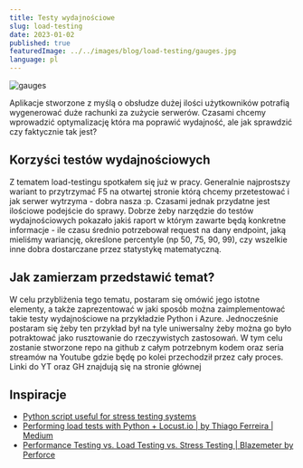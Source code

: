 ```yaml
---
title: Testy wydajnościowe
slug: load-testing
date: 2023-01-02
published: true
featuredImage: ../../images/blog/load-testing/gauges.jpg
language: pl
---
```


![gauges](../../images/blog/load-testing/gauges.jpg "gauges")

Aplikacje stworzone z myślą o obsłudze dużej ilości użytkowników potrafią wygenerować duże rachunki za zużycie serwerów. Czasami chcemy wprowadzić optymalizację która ma poprawić wydajność, ale jak sprawdzić czy faktycznie tak jest?

## Korzyści testów wydajnościowych

Z tematem load-testingu spotkałem się już w pracy. Generalnie najprostszy wariant to przytrzymać F5 na otwartej stronie którą chcemy przetestować i jak serwer wytrzyma - dobra nasza :p. Czasami jednak przydatne jest ilościowe podejście do sprawy. Dobrze żeby narzędzie do testów wydajnościowych pokazało jakiś raport w którym zawarte będą konkretne informacje - ile czasu średnio potrzebował request na dany endpoint, jaką mieliśmy wariancję, określone percentyle (np 50, 75, 90, 99), czy wszelkie inne dobra dostarczane przez statystykę matematyczną.

## Jak zamierzam przedstawić temat?

W celu przybliżenia tego tematu, postaram się omówić jego istotne elementy, a także zaprezentować w jaki sposób można zaimplementować takie testy wydajnościowe na przykładzie Python i Azure. Jednocześnie postaram się żeby ten przykład był na tyle uniwersalny żeby można go było potraktować jako rusztowanie do rzeczywistych zastosowań. W tym celu zostanie stworzone repo na github z całym potrzebnym kodem oraz seria streamów na Youtube gdzie będę po kolei przechodził przez cały proces. Linki do YT oraz GH znajdują się na stronie głównej

## Inspiracje

- [Python script useful for stress testing systems](https://gist.github.com/mda590/7a9a6b21b74ae10aa350b1703e2724a0)
- [Performing load tests with Python + Locust.io | by Thiago Ferreira | Medium](https://medium.com/@tferreiraw/performing-load-tests-with-python-locust-io-62de7d91eebd)
- [Performance Testing vs. Load Testing vs. Stress Testing | Blazemeter by Perforce](https://www.blazemeter.com/blog/performance-testing-vs-load-testing-vs-stress-testing)
